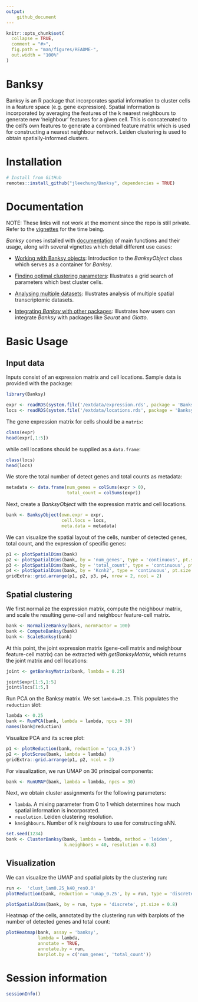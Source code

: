 ```yaml
---
output: 
    github_document
---
```


<!-- README.md is generated from README.Rmd. Please edit that file -->

```r
knitr::opts_chunk$set(
  collapse = TRUE,
  comment = "#>",
  fig.path = "man/figures/README-",
  out.width = "100%"
)
```
# Banksy

<!-- badges: start -->
<!-- badges: end -->

Banksy is an R package that incorporates spatial information to cluster cells 
in a feature space (e.g. gene expression). Spatial information is incorporated 
by averaging the features of the k nearest neighbours to generate new 
'neighbour' features for a given cell. This is concatenated to the cell's own 
features to generate a combined feature matrix which is used for constructing a 
nearest neighbour network. Leiden clustering is used to obtain 
spatially-informed clusters.

# Installation

```r
# Install from GitHub
remotes::install_github("jleechung/Banksy", dependencies = TRUE)
```

# Documentation

NOTE: These links will not work at the moment since the repo is still private.
Refer to the [vignettes](https://github.com/jleechung/Banksy/tree/main/vignettes) for the time being.

*Banksy* comes installed with [documentation](https://jleechung.github.io/Banksy/reference/index.html) 
of main functions and their usage, along with several vignettes which detail 
different use cases:

* [Working with Banksy objects](https://jleechung.github.io/Banksy/articles/banksy-object.html):
  Introduction to the *BanksyObject* class which serves as a container for *Banksy*.  
  
* [Finding optimal clustering parameters](https://jleechung.github.io/Banksy/articles/grid-search.html):
  Illustrates a grid search of parameters which best cluster cells.  

* [Analysing multiple datasets](https://jleechung.github.io/Banksy/articles/multiple-datasets.html):
  Illustrates analysis of multiple spatial transcriptomic datasets.

* [Integrating *Banksy* with other packages](https://jleechung.github.io/Banksy/articles/integrating-pkgs.html):
  Illustrates how users can integrate *Banksy* with packages like *Seurat* and *Giotto*.

# Basic Usage

## Input data

Inputs consist of an expression matrix and cell locations. Sample data is 
provided with the package:
```r
library(Banksy)

expr <- readRDS(system.file('/extdata/expression.rds', package = 'Banksy'))
locs <- readRDS(system.file('/extdata/locations.rds', package = 'Banksy'))
```

The gene expression matrix for cells should be a `matrix`:
```r
class(expr)
head(expr[,1:5])
```

while cell locations should be supplied as a `data.frame`:
```r
class(locs)
head(locs)
```

We store the total number of detect genes and total counts as metadata:
```r
metadata <- data.frame(num_genes = colSums(expr > 0),
                       total_count = colSums(expr))
```

Next, create a *BanksyObject* with the expression matrix and cell locations.

```r
bank <- BanksyObject(own.expr = expr,
                     cell.locs = locs,
                     meta.data = metadata)
```

We can visualize the spatial layout of the cells, number of detected genes, 
total count, and the expression of specific genes:

```r
p1 <- plotSpatialDims(bank)
p2 <- plotSpatialDims(bank, by = 'num_genes', type = 'continuous', pt.size = 1, pt.alpha = 1, main = 'Number of detected genes')
p3 <- plotSpatialDims(bank, by = 'total_count', type = 'continuous', pt.size = 1, pt.alpha = 1, main = 'Total count')
p4 <- plotSpatialDims(bank, by = 'Kcnh2', type = 'continuous', pt.size = 1, pt.alpha = 1, main = 'Kcnh2')
gridExtra::grid.arrange(p1, p2, p3, p4, nrow = 2, ncol = 2)
```

## Spatial clustering

We first normalize the expression matrix, compute the neighbour matrix, and scale 
the resulting gene-cell and neighbour feature-cell matrix.

```r
bank <- NormalizeBanksy(bank, normFactor = 100)
bank <- ComputeBanksy(bank)
bank <- ScaleBanksy(bank)
```

At this point, the joint expression matrix (gene-cell matrix and neighbour 
feature-cell matrix) can be extracted with *getBanksyMatrix*, which returns
the joint matrix and cell locations:

```r
joint <- getBanksyMatrix(bank, lambda = 0.25)

joint$expr[1:5,1:5]
joint$locs[1:5,]
```

Run PCA on the Banksy matrix. We set `lambda=0.25`. This populates the 
`reduction` slot:

```r
lambda <- 0.25
bank <- RunPCA(bank, lambda = lambda, npcs = 30)
names(bank@reduction)
```

Visualize PCA and its scree plot:

```r
p1 <- plotReduction(bank, reduction = 'pca_0.25')
p2 <- plotScree(bank, lambda = lambda)
gridExtra::grid.arrange(p1, p2, ncol = 2)
```

For visualization, we run UMAP on 30 principal components:

```r
bank <- RunUMAP(bank, lambda = lambda, npcs = 30)
```

Next, we obtain cluster assignments for the following parameters:

* `lambda`. A mixing parameter from 0 to 1 which determines how much spatial 
   information is incorporated.  
* `resolution`. Leiden clustering resolution.  
* `kneighbours`. Number of k neighbours to use for constructing sNN.

```r
set.seed(1234)
bank <- ClusterBanksy(bank, lambda = lambda, method = 'leiden',
                      k.neighbors = 40, resolution = 0.8)
```

## Visualization

We can visualize the UMAP and spatial plots by the clustering run:

```r
run <-  'clust_lam0.25_k40_res0.8'
plotReduction(bank, reduction = 'umap_0.25', by = run, type = 'discrete', pt.size = 0.02)
```

```r
plotSpatialDims(bank, by = run, type = 'discrete', pt.size = 0.8)
```

Heatmap of the cells, annotated by the clustering run with barplots of the 
number of detected genes and total count:

```r
plotHeatmap(bank, assay = 'banksy',
            lambda = lambda,
            annotate = TRUE,
            annotate.by = run,
            barplot.by = c('num_genes', 'total_count'))
```

# Session information
```r
sessionInfo()
```

